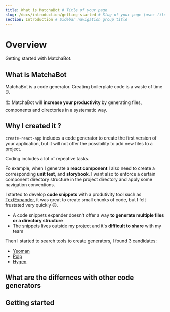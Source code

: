 ```yaml
---
title: What is MatchaBot # Title of your page
slug: /docs/introduction/getting-started # Slug of your page (uses file name as default)
section: Introduction # Sidebar navigation group title
---
```


# Overview

Getting started with MatchaBot.

## What is MatchaBot

MatchaBot is a code generator. Creating boilerplate code is a waste of time ⏰.

🏗 MatchaBot will **increase your productivity** by generating files, components and directories in a systematic way.

## Why I created it ?

`create-react-app` includes a code generator to create the first version of your application, but it will not offer the possibility to add new files to a project.

Coding includes a lot of repeative tasks.

Fo example, when I generate a **react component** I also need to create a corresponding **unit test**, and **storybook**. I want also to enforce a certain component directory structure in the project directory and apply some navigation conventions.

I started to develop **code snippets** with a produtivity tool such as [TextExpander](https://textexpander.com/), it was great to create small chunks of code, but I felt frustated very quickly 😖.

- A code snippets expander doesn't offer a way **to generate multiple files or a directory structure**
- The snippets lives outside my project and it's **difficult to share** with my team

Then I started to search tools to create generators, I found 3 candidates:

- [Yeoman](https://yeoman.io/)
- [Polp](https://plopjs.com/)
- [Hygen](https://www.hygen.io/)


## What are the differnces with other code generators

## Getting started
